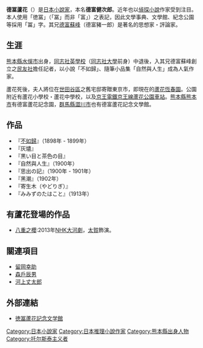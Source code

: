 {{japanese|image=Tokutomi Roka.jpg|japanese=徳冨蘆花|kana=とくとみ ろか|romaji=Tokutomi Roka}}
{{Portal box|日本|文学|小說|哲学|人物}}
'''德冨蘆花'''（{{bd|1868年|12月8日|1927年|9月18日|catIdx=Tokutomi Roka}}）是[[日本|日本]][[小說家|小說家]]，本名'''德富健次郎'''。近年也以[[偵探小說|偵探小說]]作家受到注目。本人使用「徳冨」（「冨」而非「富」）之表記，因此文學事典、文學館、紀念公園等採用「冨」字。其兄[[德富蘇峰|德富蘇峰]]（德富豬一郎）是著名的思想家・評論家。

==生涯==
[[熊本縣|熊本縣]][[水俁市|水俁市]]出身，[[同志社英學校|同志社英學校]]（[[同志社大學|同志社大學]]前身）中退後，入其兄德富蘇峰創立之[[民友社|民友社]]擔任記者，以小說「不如歸」、隨筆小品集「自然與人生」成為人氣作家。

蘆花死後，夫人將位在[[世田谷區|世田谷區]]之舊宅邸寄贈東京市，即現在的[[蘆花恆春園|蘆花恆春園]]。公園附近有蘆花小學校・蘆花中學校，以及[[京王電鐵|京王電鐵]][[京王線|京王線]][[蘆花公園車站|蘆花公園車站]]。[[熊本縣|熊本縣]][[熊本市|熊本市]]有德富蘆花記念園，[[群馬縣|群馬縣]][[澀川市|澀川市]]也有德富蘆花記念文學館。

==作品==
*『[[不如歸|不如歸]]』（1898年 - 1899年）
*『灰燼』
*『黒い目と茶色の目』
*『自然與人生』（1900年）
*『思出の記』（1900年 - 1901年）
*『黑潮』（1902年）
*『寄生木（やどりぎ）』
*『みみずのたはこと』（1913年）

== 有蘆花登場的作品 ==
* [[八重之櫻|八重之櫻]]:2013年[[NHK大河劇|NHK大河劇]]，[[太賀|太賀]]飾演。

==關連項目==
{{commonscat|Tokutomi Roka}}
*[[留岡幸助|留岡幸助]]
*[[森戶辰男|森戶辰男]]
*[[河上丈太郎|河上丈太郎]]

==外部連結==
*[http://www.city.shibukawa.gunma.jp/hyakka/ikaho/ikaho_roka.html 徳冨蘆花記念文学館]{{Wayback|url=http://www.city.shibukawa.gunma.jp/hyakka/ikaho/ikaho_roka.html |date=20090515015030 }}

{{Authority control}}
{{DEFAULTSORT:Tokutomi Roka}} 
[[Category:日本小說家|Category:日本小說家]]
[[Category:日本推理小說作家|Category:日本推理小說作家]]
[[Category:熊本縣出身人物|Category:熊本縣出身人物]]
[[Category:托尔斯泰主义者|Category:托尔斯泰主义者]]